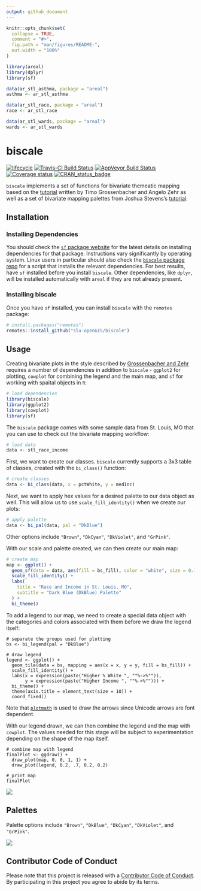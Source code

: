 ```yaml
---
output: github_document
---
```


<!-- README.md is generated from README.Rmd. Please edit that file -->

```r
knitr::opts_chunk$set(
  collapse = TRUE,
  comment = "#>",
  fig.path = "man/figures/README-",
  out.width = "100%"
)

library(areal)
library(dplyr)
library(sf)

data(ar_stl_asthma, package = "areal")
asthma <- ar_stl_asthma

data(ar_stl_race, package = "areal")
race <- ar_stl_race

data(ar_stl_wards, package = "areal")
wards <- ar_stl_wards
```

# biscale

[![lifecycle](https://img.shields.io/badge/lifecycle-experimental-orange.svg)](https://www.tidyverse.org/lifecycle/#experimental)
[![Travis-CI Build Status](https://travis-ci.org/slu-openGIS/biscale.svg?branch=master)](https://travis-ci.org/slu-openGIS/biscale)
[![AppVeyor Build Status](https://ci.appveyor.com/api/projects/status/github/slu-openGIS/biscale?branch=master&svg=true)](https://ci.appveyor.com/project/chris-prener/biscale)
[![Coverage status](https://codecov.io/gh/slu-openGIS/biscale/branch/master/graph/badge.svg)](https://codecov.io/github/slu-openGIS/biscale?branch=master)
[![CRAN_status_badge](http://www.r-pkg.org/badges/version/biscale)](https://cran.r-project.org/package=biscale)

`biscale` implements a set of functions for bivariate themeatic mapping based on the [tutorial](https://timogrossenbacher.ch/2019/04/bivariate-maps-with-ggplot2-and-sf/) written by Timo Grossenbacher and Angelo Zehr as well as a set of bivariate mapping palettes from Joshua Stevens's [tutorial](http://www.joshuastevens.net/cartography/make-a-bivariate-choropleth-map/).

## Installation
### Installing Dependencies
You should check the [`sf` package website](https://r-spatial.github.io/sf/) for the latest details on installing dependencies for that package. Instructions vary significantly by operating system. Linux users in particular should also check the [`biscale` package repo](https://github.com/slu-openGIS/biscale/blob/master/.travis/install.sh) for a script that installs the relevant dependencies. For best results, have `sf` installed before you install `biscale`. Other dependencies, like `dplyr`, will be installed automatically with `areal` if they are not already present.

### Installing biscale
Once you have `sf` installed, you can install `biscale` with the `remotes` package:

```r
# install.packages("remotes")
remotes::install_github("slu-openGIS/biscale")
```

## Usage
Creating bivariate plots in the style described by [Grossenbacher and Zehr](https://timogrossenbacher.ch/2019/04/bivariate-maps-with-ggplot2-and-sf/) requires a number of dependencies in addition to `biscale` - `ggplot2` for plotting, `cowplot` for combining the legend and the main map, and `sf` for working with spaital objects in `R`:

```r
# load dependencies
library(biscale)
library(ggplot2)
library(cowplot)
library(sf)
```

The `biscale` package comes with some sample data from St. Louis, MO that you can use to check out the bivariate mapping workflow:

```r
# load data
data <- stl_race_income
```

First, we want to create our classes. `biscale` currently supports a 3x3 table of classes, created with the `bi_class()` function:

```r
# create classes
data <- bi_class(data, x = pctWhite, y = medInc)
```

Next, we want to apply hex values for a desired palette to our data object as well. This will allow us to use `scale_fill_identity()` when we create our plots:

```r
# apply palette
data <- bi_pal(data, pal = "DkBlue")
```

Other options include `"Brown"`, `"DkCyan"`, `"DkViolet"`, and `"GrPink"`.

With our scale and palette created, we can then create our main map:

```r
# create map
map <- ggplot() +
  geom_sf(data = data, aes(fill = bs_fill), color = "white", size = 0.1) +
  scale_fill_identity() +
  labs(
    title = "Race and Income in St. Louis, MO",
    subtitle = "Dark Blue (DkBlue) Palette"
  ) +
  bi_theme()
```

To add a legend to our map, we need to create a special data object with the categories and colors associated with them before we draw the legend itself:

```
# separate the groups used for plotting
bs <- bi_legend(pal = "DkBlue")

# draw legend
legend <- ggplot() +
  geom_tile(data = bs, mapping = aes(x = x, y = y, fill = bs_fill)) +
  scale_fill_identity() +
  labs(x = expression(paste("Higher % White ", ""%->%"")),
       y = expression(paste("Higher Income ", ""%->%""))) +
  bi_theme() +
  theme(axis.title = element_text(size = 10)) +
  coord_fixed()
```

Note that [`plotmath`](https://stat.ethz.ch/R-manual/R-devel/library/grDevices/html/plotmath.html) is used to draw the arrows since Unicode arrows are font dependent.

With our legend drawn, we can then combine the legend and the map with `cowplot`. The values needed for this stage will be subject to experimentation depending on the shape of the map itself.

```
# combine map with legend
finalPlot <- ggdraw() +
  draw_plot(map, 0, 0, 1, 1) +
  draw_plot(legend, 0.2, .7, 0.2, 0.2)

# print map
finalPlot
```
![](man/figures/dkblue.png)

## Palettes
Palette options include `"Brown"`, `"DkBlue"`, `"DkCyan"`, `"DkViolet"`, and `"GrPink"`.

![](man/figures/preview.png)

## Contributor Code of Conduct
Please note that this project is released with a [Contributor Code of Conduct](.github/CODE_OF_CONDUCT.md). By participating in this project you agree to abide by its terms.
